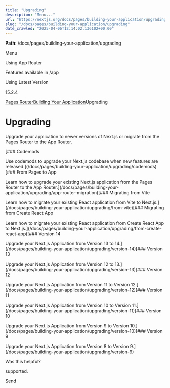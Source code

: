 ---
title: "Upgrading"
description: "Menu..."
url: "https://nextjs.org/docs/pages/building-your-application/upgrading"
slug: "/docs/pages/building-your-application/upgrading"
date_crawled: "2025-04-06T12:14:02.136102+00:00"
---

**Path**: /docs/pages/building-your-application/upgrading

Menu

Using App Router

Features available in /app

Using Latest Version

15.2.4

[Pages Router](/docs/pages)[Building Your Application](/docs/pages/building-your-application)Upgrading

# Upgrading

Upgrade your application to newer versions of Next.js or migrate from the Pages Router to the App Router.

[### Codemods

Use codemods to upgrade your Next.js codebase when new features are released.](/docs/pages/building-your-application/upgrading/codemods)[### From Pages to App

Learn how to upgrade your existing Next.js application from the Pages Router to the App Router.](/docs/pages/building-your-application/upgrading/app-router-migration)[### Migrating from Vite

Learn how to migrate your existing React application from Vite to Next.js.](/docs/pages/building-your-application/upgrading/from-vite)[### Migrating from Create React App

Learn how to migrate your existing React application from Create React App to Next.js.](/docs/pages/building-your-application/upgrading/from-create-react-app)[### Version 14

Upgrade your Next.js Application from Version 13 to 14.](/docs/pages/building-your-application/upgrading/version-14)[### Version 13

Upgrade your Next.js Application from Version 12 to 13.](/docs/pages/building-your-application/upgrading/version-13)[### Version 12

Upgrade your Next.js Application from Version 11 to Version 12.](/docs/pages/building-your-application/upgrading/version-12)[### Version 11

Upgrade your Next.js Application from Version 10 to Version 11.](/docs/pages/building-your-application/upgrading/version-11)[### Version 10

Upgrade your Next.js Application from Version 9 to Version 10.](/docs/pages/building-your-application/upgrading/version-10)[### Version 9

Upgrade your Next.js Application from Version 8 to Version 9.](/docs/pages/building-your-application/upgrading/version-9)

Was this helpful?

supported.

Send